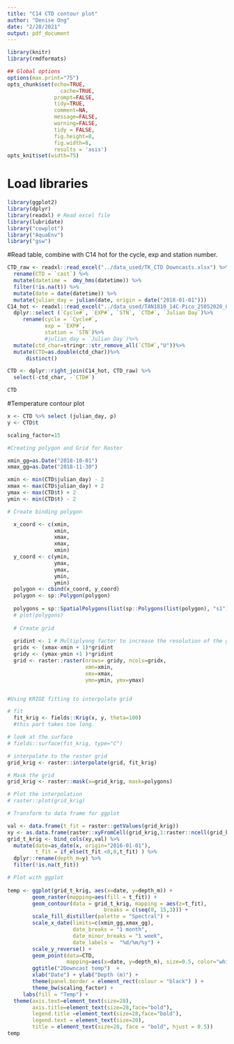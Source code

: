 ```yaml
---
title: "C14 CTD contour plot"
author: "Denise Ong"
date: "2/28/2021"
output: pdf_document
---
```



```r
library(knitr)
library(rmdformats)

## Global options
options(max.print="75")
opts_chunk$set(echo=TRUE,
	             cache=TRUE,
               prompt=FALSE,
               tidy=TRUE,
               comment=NA,
               message=FALSE,
               warning=FALSE,
               tidy = FALSE,
               fig.height=8, 
               fig.width=8,
               results = 'asis')
opts_knit$set(width=75)
```

# Load libraries

```r
library(ggplot2)
library(dplyr)
library(readxl) # Read excel file
library(lubridate) 
library("cowplot")
library("AquaEnv")
library("gsw")
```

#Read table, combine with C14 hot for the cycle, exp and station number.
```r
CTD_raw <- readxl::read_excel("../data_used/TK_CTD Downcasts.xlsx") %>%
  rename(CTD = `cast`) %>%
  mutate(datetime =  dmy_hms(datetime)) %>%
  filter(!is.na(t)) %>%
  mutate(date = date(datetime)) %>%
  mutate(julian_day = julian(date, origin = date("2018-01-01")))
C14_hot <- readxl::read_excel("../data_used/TAN1810_14C-Pico_25052020_QA_1.0.xlsx", sheet = "Complete data TAN1810", skip = 11) %>%
  dplyr::select (`Cycle#`, `EXP#`, `STN`, `CTD#`, `Julian Day`)%>%   
     rename(cycle = `Cycle#`,
            exp = `EXP#`,
            station = `STN`)%>%
            #julian_day = `Julian Day`)%>%
  mutate(ctd_char=stringr::str_remove_all(`CTD#`,"U"))%>%
  mutate(CTD=as.double(ctd_char))%>%
      distinct()

CTD <- dplyr::right_join(C14_hot, CTD_raw) %>%
  select(-ctd_char, -`CTD#`)

CTD
```


#Temperature contour plot
```r

x <- CTD %>% select (julian_day, p)
y <- CTD$t

scaling_factor=15

#Creating polygon and Grid for Raster 

xmin_gg=as.Date("2018-10-01")
xmax_gg=as.Date("2018-11-30")

xmin <- min(CTD$julian_day) - 2
xmax <- max(CTD$julian_day) + 2
ymax <- max(CTD$t) + 2
ymin <- min(CTD$t) - 2

# Create binding polygon

  x_coord <- c(xmin,
               xmin,
               xmax,
               xmax,
               xmin)
  y_coord <- c(ymin,
               ymax,
               ymax,
               ymin,
               ymin)
  polygon <- cbind(x_coord, y_coord)
  polygon <- sp::Polygon(polygon)
  
  polygons = sp::SpatialPolygons(list(sp::Polygons(list(polygon), "s1")))
  # plot(polygons)
  
  # Create grid
  
  gridint <- 1 # Multiplyong factor to increase the resolution of the grid
  gridx <- (xmax-xmin + 1)*gridint
  gridy <- (ymax-ymin +1 )*gridint
  grid <- raster::raster(nrows= gridy, ncols=gridx, 
                         xmn=xmin, 
                         xmx=xmax, 
                         ymn=ymin, ymx=ymax)


#Using KRIGE fitting to interpolate grid

# fit
  fit_krig <- fields::Krig(x, y, theta=100)
  #this part takes too long.

# look at the surface
# fields::surface(fit_krig, type="C") 

# interpolate to the raster grid
grid_krig <- raster::interpolate(grid, fit_krig)

# Mask the grid
grid_krig <- raster::mask(x=grid_krig, mask=polygons)

# Plot the interpolation
# raster::plot(grid_krig)

# Transform to data frame for ggplot

val <- data.frame(t_fit = raster::getValues(grid_krig))
xy <- as.data.frame(raster::xyFromCell(grid_krig,1:raster::ncell(grid_krig)))
grid_t_krig <- bind_cols(xy,val) %>%   
  mutate(date=as_date(x, origin="2016-01-01"), 
         t_fit = if_else(t_fit <0,0,t_fit) ) %>%
  dplyr::rename(depth_m=y) %>% 
  filter(!is.na(t_fit))

# Plot with ggplot
  
temp <- ggplot(grid_t_krig, aes(x=date, y=depth_m)) +
        geom_raster(mapping=aes(fill = t_fit)) + 
        geom_contour(data = grid_t_krig, mapping = aes(z=t_fit),  
                               breaks = c(seq(0, 15,3))) +
        scale_fill_distiller(palette = "Spectral") +
        scale_x_date(limits=c(xmin_gg,xmax_gg), 
                     date_breaks = "1 month", 
                     date_minor_breaks = "1 week", 
                     date_labels =  "%d/%m/%y") +
        scale_y_reverse() +
        geom_point(data=CTD, 
                   mapping=aes(x=date, y=depth_m), size=0.5, color="white" ) +
        ggtitle("2Downcast temp")  +
        xlab("Date") + ylab("Depth (m)") +
        theme(panel.border = element_rect(colour = "black") ) +
        theme_bw(scaling_factor) +
     labs(fill = "Temp") +    
  theme(axis.text=element_text(size=28),
        axis.title=element_text(size=28,face="bold"),
        legend.title =element_text(size=28,face="bold"),
        legend.text = element_text(size=20),        
        title = element_text(size=28, face = "bold", hjust = 0.5))
temp

```
